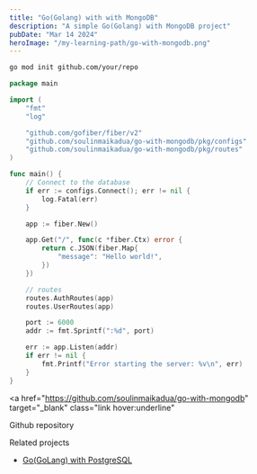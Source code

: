 ```yaml
---
title: "Go(Golang) with with MongoDB"
description: "A simple Go(Golang) with MongoDB project"
pubDate: "Mar 14 2024"
heroImage: "/my-learning-path/go-with-mongodb.png"
---
```


```bash
go mod init github.com/your/repo
```

```go
package main

import (
	"fmt"
	"log"

	"github.com/gofiber/fiber/v2"
	"github.com/soulinmaikadua/go-with-mongodb/pkg/configs"
	"github.com/soulinmaikadua/go-with-mongodb/pkg/routes"
)

func main() {
	// Connect to the database
	if err := configs.Connect(); err != nil {
		log.Fatal(err)
	}

	app := fiber.New()

	app.Get("/", func(c *fiber.Ctx) error {
		return c.JSON(fiber.Map{
			"message": "Hello world!",
		})
	})

	// routes
	routes.AuthRoutes(app)
	routes.UserRoutes(app)

	port := 6000
	addr := fmt.Sprintf(":%d", port)

	err := app.Listen(addr)
	if err != nil {
		fmt.Printf("Error starting the server: %v\n", err)
	}
}
```

<a
  href="https://github.com/soulinmaikadua/go-with-mongodb"
  target="_blank"
  class="link hover:underline"
>
  Github repository
</a>

<div class="flex justify-between">Related projects</div>
<ul class="ml-5">
  <li class="list-disc">
    <a
      href="/my-learning-path/learning/go-with-postgresql"
      class="link hover:underline"
    >
      Go(GoLang) with PostgreSQL
    </a>
  </li>
</ul>
